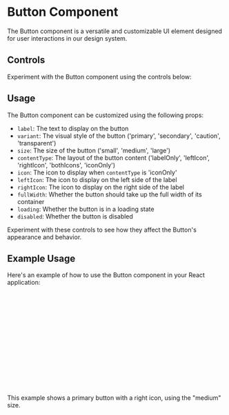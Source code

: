 
<Meta of={ButtonStories} />

# Button Component

The Button component is a versatile and customizable UI element designed for user interactions in our design system.

<Canvas of={ButtonStories.Default} />

## Controls

Experiment with the Button component using the controls below:

<Controls />

## Usage

The Button component can be customized using the following props:

-   `label`: The text to display on the button
-   `variant`: The visual style of the button ('primary', 'secondary', 'caution', 'transparent')
-   `size`: The size of the button ('small', 'medium', 'large')
-   `contentType`: The layout of the button content ('labelOnly', 'leftIcon', 'rightIcon', 'bothIcons', 'iconOnly')
-   `icon`: The icon to display when `contentType` is 'iconOnly'
-   `leftIcon`: The icon to display on the left side of the label
-   `rightIcon`: The icon to display on the right side of the label
-   `fullWidth`: Whether the button should take up the full width of its container
-   `loading`: Whether the button is in a loading state
-   `disabled`: Whether the button is disabled

Experiment with these controls to see how they affect the Button's appearance and behavior.

## Example Usage

Here's an example of how to use the Button component in your React application:

```jsx
import { Button } from './Button';
import { ArrowRight } from 'lucide-react';

function ExampleComponent() {
	return (
		<Button
			label='Submit'
			variant='primary'
			size='medium'
			contentType='rightIcon'
			rightIcon={ArrowRight}
			onClick={() => console.log('Button clicked!')}
		/>
	);
}
```

This example shows a primary button with a right icon, using the "medium" size.
